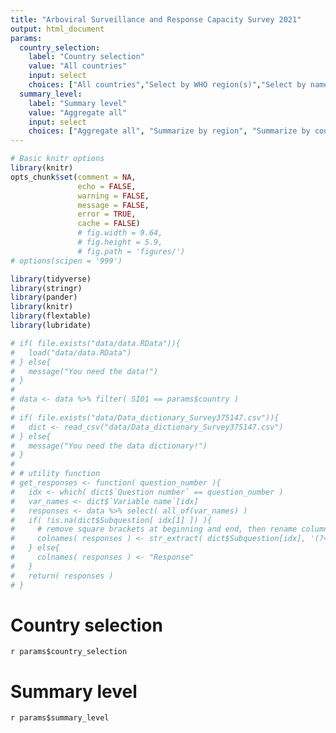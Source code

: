 ```yaml
---
title: "Arboviral Surveillance and Response Capacity Survey 2021"
output: html_document
params:
  country_selection: 
    label: "Country selection"
    value: "All countries"
    input: select
    choices: ["All countries","Select by WHO region(s)","Select by name(s)"]
  summary_level:
    label: "Summary level"
    value: "Aggregate all"
    input: select
    choices: ["Aggregate all", "Summarize by region", "Summarize by country"]
---
```


```r
# Basic knitr options
library(knitr)
opts_chunk$set(comment = NA, 
               echo = FALSE,
               warning = FALSE, 
               message = FALSE, 
               error = TRUE, 
               cache = FALSE)
               # fig.width = 9.64,
               # fig.height = 5.9,
               # fig.path = 'figures/')
# options(scipen = '999')
```

```r

library(tidyverse)
library(stringr)
library(pander)
library(knitr)
library(flextable)
library(lubridate)

# if( file.exists("data/data.RData")){
#   load("data/data.RData")
# } else{
#   message("You need the data!")
# }
# 
# data <- data %>% filter( SI01 == params$country )
# 
# if( file.exists("data/Data_dictionary_Survey375147.csv")){
#   dict <- read_csv("data/Data_dictionary_Survey375147.csv")
# } else{
#   message("You need the data dictionary!")
# }
# 
# # utility function 
# get_responses <- function( question_number ){
#   idx <- which( dict$`Question number` == question_number )
#   var_names <- dict$`Variable name`[idx]
#   responses <- data %>% select( all_of(var_names) )
#   if( !is.na(dict$Subquestion[ idx[1] ]) ){
#     # remove square brackets at beginning and end, then rename columns:
#     colnames( responses ) <- str_extract( dict$Subquestion[idx], '(?<=\\[)[^{}]+(?=\\])')
#   } else{
#     colnames( responses ) <- "Response"
#   }
#   return( responses )
# }

```

# Country selection

`r params$country_selection`

# Summary level

`r params$summary_level`
